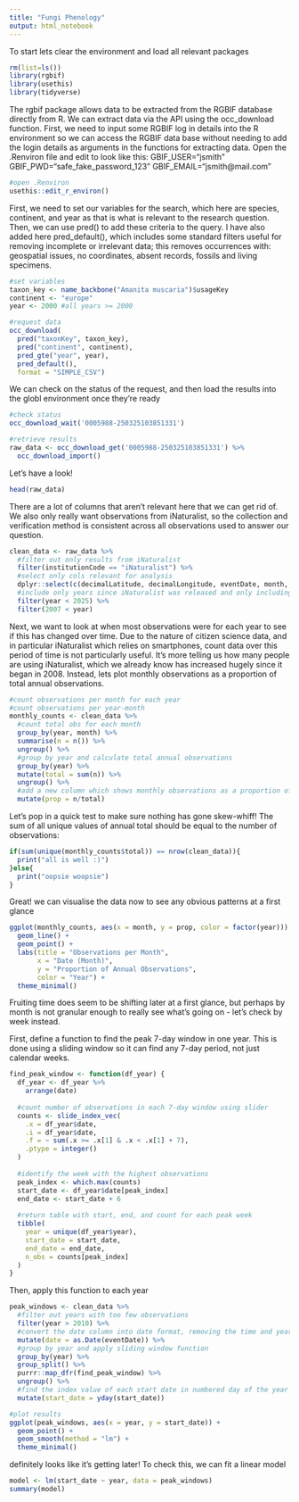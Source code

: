 ```yaml
---
title: "Fungi Phenology"
output: html_notebook
---
```


To start lets clear the environment and load all relevant packages
```r
rm(list=ls())
library(rgbif)
library(usethis)
library(tidyverse)
```

The rgbif package allows data to be extracted from the RGBIF database directly from R. We can extract data via the API using the occ_download function. First, we need to input some RGBIF log in details into the R environment so we can access the RGBIF data base without needing to add the login details as arguments in the functions for extracting data. Open the .Renviron file and edit to look like this:
GBIF_USER="jsmith"
GBIF_PWD="safe_fake_password_123"
GBIF_EMAIL="jsmith@mail.com"

```r
#open .Renviron
usethis::edit_r_environ() 
```

First, we need to set our variables for the search, which here are species, continent, and year as that is what is relevant to the research question. Then, we can use pred() to add these criteria to the query. I have also added here pred_default(), which includes some standard filters useful for removing incomplete or irrelevant data; this removes occurrences with: geospatial issues, no coordinates, absent records, fossils and living specimens. 

```r
#set variables
taxon_key <- name_backbone("Amanita muscaria")$usageKey
continent <- "europe"
year <- 2000 #all years >= 2000

#request data
occ_download(
  pred("taxonKey", taxon_key), 
  pred("continent", continent),
  pred_gte("year", year),
  pred_default(),
  format = "SIMPLE_CSV")
```

We can check on the status of the request, and then load the results into the globl environment once they're ready

```r
#check status
occ_download_wait('0005988-250325103851331') 

#retrieve results
raw_data <- occ_download_get('0005988-250325103851331') %>%
  occ_download_import() 
```

Let's have a look!

```r
head(raw_data)
```

There are a lot of columns that aren't relevant here that we can get rid of. We also only really want observations from iNaturalist, so the collection and verification method is consistent across all observations used to answer our question.

```r
clean_data <- raw_data %>%
  #filter out only results from iNaturalist
  filter(institutionCode == "iNaturalist") %>%
  #select only cols relevant for analysis
  dplyr::select(c(decimalLatitude, decimalLongitude, eventDate, month, year, day)) %>%
  #include only years since iNaturalist was released and only including full years
  filter(year < 2025) %>%
  filter(2007 < year)
```

Next, we want to look at when most observations were for each year to see if this has changed over time. Due to the nature of citizen science data, and in particular iNaturalist which relies on smartphones, count data over this period of time is not particularly useful. It's more telling us how many people are using iNaturalist, which we already know has increased hugely since it began in 2008. Instead, lets plot monthly observations as a proportion of total annual observations. 

```r
#count observations per month for each year
#count observations per year-month
monthly_counts <- clean_data %>%
  #count total obs for each month
  group_by(year, month) %>%
  summarise(n = n()) %>%
  ungroup() %>%
  #group by year and calculate total annual observations
  group_by(year) %>%
  mutate(total = sum(n)) %>%
  ungroup() %>%
  #add a new column which shows monthly observations as a proportion of annual
  mutate(prop = n/total)
```

Let's pop in a quick test to make sure nothing has gone skew-whiff! The sum of all unique values of annual total should be equal to the number of observations:

```r
if(sum(unique(monthly_counts$total)) == nrow(clean_data)){
  print("all is well :)")
}else{
  print("oopsie woopsie")
}
```

Great! we can visualise the data now to see any obvious patterns at a first glance

```r
ggplot(monthly_counts, aes(x = month, y = prop, color = factor(year))) +
  geom_line() +  
  geom_point() + 
  labs(title = "Observations per Month",
       x = "Date (Month)",
       y = "Proportion of Annual Observations",
       color = "Year") +
  theme_minimal()
```
Fruiting time does seem to be shifting later at a first glance, but perhaps by month is not granular enough to really see what's going on - let's check by week instead.

First, define a function to find the peak 7-day window in one year. This is done using a sliding window so it can find any 7-day period, not just calendar weeks.

```r
find_peak_window <- function(df_year) {
  df_year <- df_year %>%
    arrange(date)
  
  #count number of observations in each 7-day window using slider
  counts <- slide_index_vec(
    .x = df_year$date,
    .i = df_year$date,
    .f = ~ sum(.x >= .x[1] & .x < .x[1] + 7),
    .ptype = integer()
  )
  
  #identify the week with the highest observations 
  peak_index <- which.max(counts)
  start_date <- df_year$date[peak_index]
  end_date <- start_date + 6
  
  #return table with start, end, and count for each peak week
  tibble(
    year = unique(df_year$year),
    start_date = start_date,
    end_date = end_date,
    n_obs = counts[peak_index]
  )
}
```

Then, apply this function to each year
```r
peak_windows <- clean_data %>%
  #filter out years with too few observations
  filter(year > 2010) %>%
  #convert the date column into date format, removing the time and year
  mutate(date = as.Date(eventDate)) %>%
  #group by year and apply sliding window function
  group_by(year) %>%
  group_split() %>%
  purrr::map_dfr(find_peak_window) %>%
  ungroup() %>%
  #find the index value of each start date in numbered day of the year
  mutate(start_date = yday(start_date))

#plot results
ggplot(peak_windows, aes(x = year, y = start_date)) +
  geom_point() +
  geom_smooth(method = "lm") +
  theme_minimal()
```
definitely looks like it's getting later! To check this, we can fit a linear model

```r
model <- lm(start_date ~ year, data = peak_windows)
summary(model)
```




